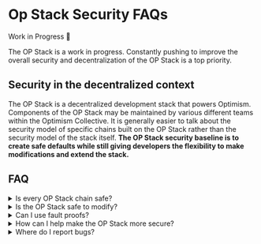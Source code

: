 
# Op Stack Security FAQs

<Callout type="warning"> 

Work in Progress 🚧

The OP Stack is a work in progress. Constantly pushing to improve the overall security and decentralization of the OP Stack is a top priority. 

</Callout>

## Security in the decentralized context

The OP Stack is a decentralized development stack that powers Optimism. Components of the OP Stack may be maintained by various different teams within the Optimism Collective. It is generally easier to talk about the security model of specific chains built on the OP Stack rather than the security model of the stack itself. **The OP Stack security baseline is to create safe defaults while still giving developers the flexibility to make modifications and extend the stack.**

## FAQ

<details>
<summary>Is every OP Stack chain safe?</summary>

The security model of an OP Stack based blockchain depends on the modules used for its components. Because of the flexibility provided by OP Stack, it is always possible to set up an insecure blockchain using OP Stack components. **The goal of the OP Stack is to provide safe defaults.**

Please also keep in mind that just like any other system, **the OP Stack may contain unknown bugs** that could lead to the loss of some or all of the assets held within an OP Stack based system. [Many components of the OP Stack codebase have been audited](https://github.com/ethereum-optimism/optimism/tree/129032f15b76b0d2a940443a39433de931a97a44/technical-documents/security-reviews) but **audits are not a stamp of approval** and **a completed audit does not mean that the audited codebase is free of bugs.** It’s important to understand that using the OP Stack inherently exposes you to the risk of bugs within the OP Stack codebase.
</details>
<details>
<summary>Is the OP Stack safe to modify?</summary>

As with anything, modify the OP Stack at your own risk. There is no guarantee that modifications to the stack will be safe. If you aren’t entirely sure about what you’re doing, stick with the safer defaults that the OP Stack provides. At the moment, the OP Stack is not particularly amenable to modifications and **you should not expect any technical support for modifications that fall outside of the standard Rollup configuration of the stack**.
</details>
<details>
<summary>Can I use fault proofs?</summary>

**Not yet.** The OP Stack does not currently have a fault proof system. **Note that fault proofs do not meaningfully improve the security of a system if that system can be upgraded within the 7 day challenge window (”fast upgrade keys”)**. A system with fast upgrade keys is fully dependent on the upgrade keys for security. 

Fault proofs are a key milestone and top priority for the OP Stack. In the meantime, the OP Stack can be shipped with several other excellent security options for systems that want to improve security before fault proofs are available in production.
</details>
<details>
<summary>How can I help make the OP Stack more secure?</summary>

One of the easiest ways to help secure the OP Stack is to look for bugs and vulnerabilities. [Optimism Mainnet, a user of the OP Stack, has one of the biggest bug bounties (ever)](https://immunefi.com/bounty/optimism/). You can earn up to $2,000,042 by finding critical bugs in the Optimism Mainnet codebase (and by extension the OP Stack).

Don’t forget that the OP Stack is a decentralized development stack. Anyone can start to contribute to the OP Stack by building software that follows [the stack’s design principles](/op-stack/protocol/design-principles). You can always help make the OP Stack more secure by building components, like alternative client or proof implementations, that users of the OP Stack can take advantage of.
</details>
<details>
<summary>Where do I report bugs?</summary>

[View the Security Policy for details about reporting vulnerabilities and available bug bounty programs](/resources/bug-bounty-program)
</details>